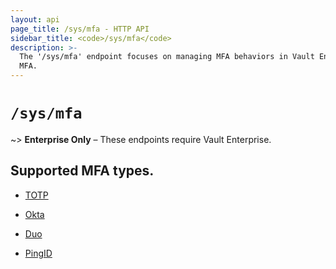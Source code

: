 ```yaml
---
layout: api
page_title: /sys/mfa - HTTP API
sidebar_title: <code>/sys/mfa</code>
description: >-
  The '/sys/mfa' endpoint focuses on managing MFA behaviors in Vault Enterprise
  MFA.
---
```


# `/sys/mfa`

~> **Enterprise Only** – These endpoints require Vault Enterprise.

## Supported MFA types.

- [TOTP](/vault/api-docs/system/mfa/totp)

- [Okta](/vault/api-docs/system/mfa/okta)

- [Duo](/vault/api-docs/system/mfa/duo)

- [PingID](/vault/api-docs/system/mfa/pingid)
